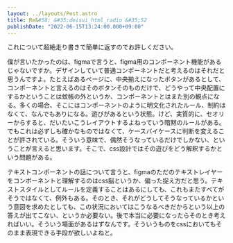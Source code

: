 ```yaml
---
layout: ../layouts/Post.astro
title: Re&#58; &#35;deisui_html_radio &#35;52
publishDate: "2022-06-15T13:24:00.000+09:00"
---
```



これについて超絶走り書きで簡単に返すのでお許しください。

<YouTube id="https://youtu.be/DxoANgf4Oto" params="start=449" />

僕が言いたかったのは、figmaで言うと、figma用のコンポーネント機能があるじゃないですか。デザインしていて普通コンポーネントだと考えるのはそれだと思うんですよ。たとえばあるページに、中央揃えになったボタンがあるとして、コンポーネントと言えるのはそのボタンそのものだけで、どうやって中央配置にするかということは蚊帳の外というか、コンポーネントとはまた別の観点になる。多くの場合、そこにはコンポーネントのように明文化されたルール、制約はなくて、なんでもありになる。遊びがあるという状態。けど、実質的に、セオリーからすると、だいたいこうレイアウトするよねっていう暗黙のルールがある。でもこれは必ずしも確かなものではなくて、ケースバイケースに判断を変えることが許されている。そういう意味で、偶然そうなっているだけでしかない、ということが言えると思います。そこで、css設計ではその遊びをどう解釈するかという問題がある。

テキストコンポーネントの話について言うと、figmaのただのテキストレイヤーをコンポーネントと理解するのはcss脳というか、偏った捉え方だと思う。テキストスタイルとしてルールを定義することはあるにしても、これもまたすべてがそうではなくて、例外もある。そのとき、それがどうしてそうなっているかという意図を求めたとしても、この状況においてはこうなるべきだからという以上の答えが出てこない、というか必要ない。後で本当に必要になったらそのとき考えればいい。そういう場面があるはずなんです。そういうものをcssにおいてもそのまま表現できる手段が欲しいよねと。
